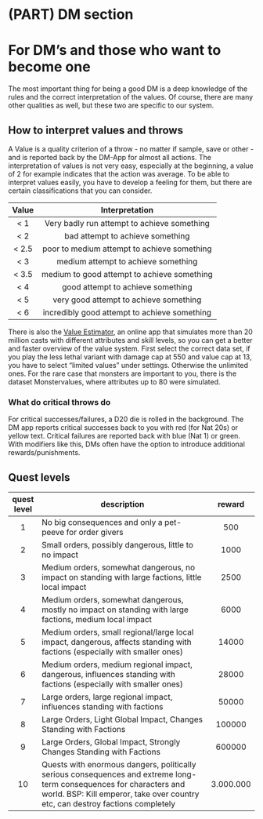 # (PART) DM section {-}

# For DM's and those who want to become one

The most important thing for being a good DM is a deep knowledge of the rules and the correct interpretation of the values. Of course, there are many other qualities as well, but these two are specific to our system.

## How to interpret values and throws {#gradations}

A Value is a quality criterion of a throw - no matter if sample, save or other - and is reported back by the DM-App for almost all actions. The interpretation of values is not very easy, especially at the beginning, a value of 2 for example indicates that the action was average. To be able to interpret values easily, you have to develop a feeling for them, but there are certain classifications that you can consider.

| Value | Interpretation |
|:------:|:---------------------------------------------------:|
| \< 1 | Very badly run attempt to achieve something |
| \< 2 | bad attempt to achieve something |
| \< 2.5 | poor to medium attempt to achieve something |
| \< 3 | medium attempt to achieve something |
| \< 3.5 | medium to good attempt to achieve something |
| \< 4 | good attempt to achieve something |
| \< 5 | very good attempt to achieve something |
| \< 6 | incredibly good attempt to achieve something |

There is also the [Value Estimator](https://svalv.shinyapps.io/ValueEstimator/), an online app that simulates more than 20 million casts with different attributes and skill levels, so you can get a better and faster overview of the value system. First select the correct data set, if you play the less lethal variant with damage cap at 550 and value cap at 13, you have to select "limited values" under settings. Otherwise the unlimited ones. For the rare case that monsters are important to you, there is the dataset Monstervalues, where attributes up to 80 were simulated.

### What do critical throws do

For critical successes/failures, a D20 die is rolled in the background. The DM app reports critical successes back to you with red (for Nat 20s) or yellow text. Critical failures are reported back with blue (Nat 1) or green. With modifiers like this, DMs often have the option to introduce additional rewards/punishments.

## Quest levels

| quest level | description | reward |
|:----------:|--------------------------------------------------------------------------------------------------------------------------------------------------------------------------------------------------------------|:---------:|
| 1 | No big consequences and only a pet-peeve for order givers | 500 |
| 2 | Small orders, possibly dangerous, little to no impact | 1000 |
| 3 | Medium orders, somewhat dangerous, no impact on standing with large factions, little local impact | 2500 |
| 4 | Medium orders, somewhat dangerous, mostly no impact on standing with large factions, medium local impact | 6000 |
| 5 | Medium orders, small regional/large local impact, dangerous, affects standing with factions (especially with smaller ones) | 14000 |
| 6 | Medium orders, medium regional impact, dangerous, influences standing with factions (especially with smaller ones) | 28000 |
| 7 | Large orders, large regional impact, influences standing with factions | 50000 |
| 8 | Large Orders, Light Global Impact, Changes Standing with Factions | 100000 |
| 9 | Large Orders, Global Impact, Strongly Changes Standing with Factions                                                                                                                                  | 600000 |
| 10 | Quests with enormous dangers, politically serious consequences and extreme long-term consequences for characters and world. BSP: Kill emperor, take over country etc, can destroy factions completely | 3.000.000 |
